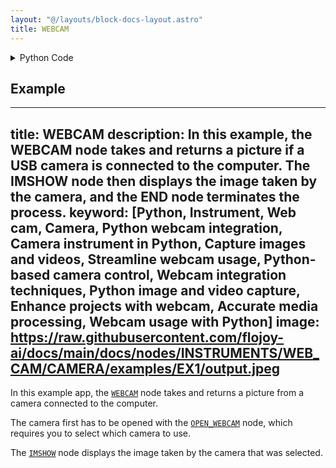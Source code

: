 ```yaml
---
layout: "@/layouts/block-docs-layout.astro"
title: WEBCAM
---
```



<PythonDocsDisplay docstring={docstring} />

<details>
<summary>Python Code</summary>

```python
import cv2
from flojoy import flojoy, DataContainer, CameraConnection, Image
from typing import Optional, Literal


@flojoy(deps={"opencv-python-headless": "4.7.0.72"}, inject_connection=True)
def WEBCAM(
    connection: CameraConnection,
    default: Optional[DataContainer] = None,
    resolution: Literal[
        "default", "640x360", "640x480", "1280x720", "1920x1080"
    ] = "default",
) -> Image:
    """The CAMERA node acquires an image using the selected camera.

    The selected camera must be opened already using the OPEN_WEBCAM node.

    Parameters
    ----------
    connection : Camera
        The opened camera connection to use.
    resolution : select
        Camera resolution. Choose from a few options.

    Returns
    -------
    Image
    """
    cam = connection.get_handle()

    try:
        if resolution != "default":
            resolution = resolution.split("x")
            try:
                cam.set(cv2.CAP_PROP_FRAME_WIDTH, int(resolution[0]))
                cam.set(cv2.CAP_PROP_FRAME_HEIGHT, int(resolution[1]))
            except cv2.error as camera_error:
                print(f"Invalid resolution ({resolution}). Try a lower value.")
                raise camera_error

        if not cam.isOpened():
            raise cv2.error("Failed to open camera")

        result, BGR_img = cam.read()

        if not result:
            raise cv2.error("Failed to capture image")
        # cam.release()
        # del cam

        RGB_img = cv2.cvtColor(BGR_img, cv2.COLOR_BGR2RGB)

        # Split the image channels
        red_channel = RGB_img[:, :, 0]
        green_channel = RGB_img[:, :, 1]
        blue_channel = RGB_img[:, :, 2]

        if RGB_img.shape[2] == 4:
            alpha_channel = RGB_img[:, :, 3]
        else:
            alpha_channel = None

        camera_image = Image(
            r=red_channel,
            g=green_channel,
            b=blue_channel,
            a=alpha_channel,
        )

        return camera_image

    except cv2.error as camera_error:
        raise camera_error

```

[Find this Flojoy Block on GitHub](https://github.com/flojoy-ai/blocks/blob/main/blocks/IO/IMAGING/WEBCAM/WEBCAM.py)

</details>

## Example

<GetHelpWidget />

<AppDisplay app={app} blockName="WEBCAM" client:visible />

---
title: WEBCAM
description: In this example, the WEBCAM node takes and returns a picture if a USB camera is connected to the computer. The IMSHOW node then displays the image taken by the camera, and the END node terminates the process.
keyword: [Python, Instrument, Web cam, Camera, Python webcam integration, Camera instrument in Python, Capture images and videos, Streamline webcam usage, Python-based camera control, Webcam integration techniques, Python image and video capture, Enhance projects with webcam, Accurate media processing, Webcam usage with Python]
image: https://raw.githubusercontent.com/flojoy-ai/docs/main/docs/nodes/INSTRUMENTS/WEB_CAM/CAMERA/examples/EX1/output.jpeg
---  

In this example app, the [`WEBCAM`](https://github.com/flojoy-io/nodes/blob/main/INSTRUMENTS/WEB_CAM/CAMERA/CAMERA.py) node takes and returns a picture from a camera connected to the computer.

The camera first has to be opened with the [`OPEN_WEBCAM`](https://github.com/flojoy-io/nodes/blob/main/INSTRUMENTS/WEB_CAM/CAMERA/CAMERA.py) node, which requires you to select which camera to use.

The [`IMSHOW`](https://github.com/flojoy-io/nodes/blob/main/VISUALIZERS/PLOTLY/TABLE/TABLE.py) node displays the image taken by the camera that was selected.

